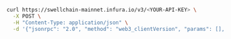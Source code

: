 
<Tabs>
  <TabItem value="curl">

```bash
curl https://swellchain-mainnet.infura.io/v3/<YOUR-API-KEY> \
  -X POST \
  -H "Content-Type: application/json" \
  -d '{"jsonrpc": "2.0", "method": "web3_clientVersion", "params": [], "id": 1}'
```

  </TabItem>
</Tabs>
